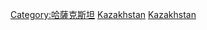 {{Commonscat|History of Kazakhstan}}

[[Category:哈薩克斯坦|Category:哈薩克斯坦]]
[[Category:中亞歷史|Kazakhstan]]
[[Category:亞洲各國歷史|Kazakhstan]]